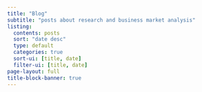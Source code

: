 ```yaml
---
title: "Blog"
subtitle: "posts about research and business market analysis"
listing:
  contents: posts
  sort: "date desc"
  type: default 
  categories: true
  sort-ui: [title, date]
  filter-ui: [title, date]
page-layout: full
title-block-banner: true
---
```



